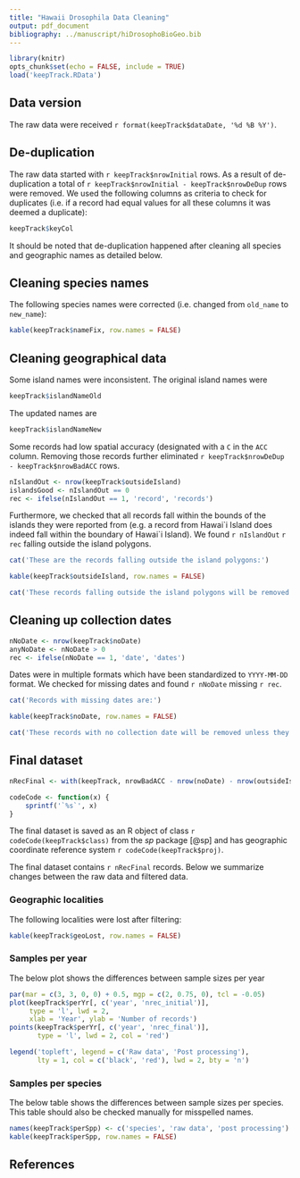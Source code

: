 ```yaml
---
title: "Hawaii Drosophila Data Cleaning"
output: pdf_document
bibliography: ../manuscript/hiDrosophoBioGeo.bib
---
```


```r
library(knitr)
opts_chunk$set(echo = FALSE, include = TRUE)
load('keepTrack.RData')
```

## Data version

The raw data were received `r format(keepTrack$dataDate, '%d %B %Y')`.


## De-duplication

The raw data started with `r keepTrack$nrowInitial` rows. As a result of de-duplication a total of `r keepTrack$nrowInitial - keepTrack$nrowDeDup` rows were removed.  We used the following columns as criteria to check for duplicates (i.e. if a record had equal values for all these columns it was deemed a duplicate):

```r
keepTrack$keyCol
```

It should be noted that de-duplication happened after cleaning all species and geographic names as detailed below.


## Cleaning species names

The following species names were corrected (i.e. changed from `old_name` to `new_name`):

```r
kable(keepTrack$nameFix, row.names = FALSE)
```


## Cleaning geographical data

Some island names were inconsistent.  The original island names were

```r
keepTrack$islandNameOld
```

The updated names are

```r
keepTrack$islandNameNew
```

Some records had low spatial accuracy (designated with a `C` in the `ACC` column.  Removing those records further eliminated `r keepTrack$nrowDeDup - keepTrack$nrowBadACC` rows.

```r
nIslandOut <- nrow(keepTrack$outsideIsland)
islandsGood <- nIslandOut == 0
rec <- ifelse(nIslandOut == 1, 'record', 'records')
```


Furthermore, we checked that all records fall within the bounds of the islands they were reported from (e.g. a record from Hawai\`i Island does indeed fall within the boundary of Hawai\`i Island).  We found `r nIslandOut` `r rec` falling outside the island polygons.

```r
cat('These are the records falling outside the island polygons:')
```

```r
kable(keepTrack$outsideIsland, row.names = FALSE)
```

```r
cat('These records falling outside the island polygons will be removed unless they can be corrected.')
```


## Cleaning up collection dates

```r
nNoDate <- nrow(keepTrack$noDate)
anyNoDate <- nNoDate > 0
rec <- ifelse(nNoDate == 1, 'date', 'dates')
```

Dates were in multiple formats which have been standardized to `YYYY-MM-DD` format.  We checked for missing dates and found `r nNoDate` missing `r rec`.

```r
cat('Records with missing dates are:')
```

```r
kable(keepTrack$noDate, row.names = FALSE)
```

```r
cat('These records with no collection date will be removed unless they can be corrected.')
```

## Final dataset

```r
nRecFinal <- with(keepTrack, nrowBadACC - nrow(noDate) - nrow(outsideIsland))

codeCode <- function(x) {
    sprintf('`%s`', x)
}
```

The final dataset is saved as an R object of class `r codeCode(keepTrack$class)` from the *sp* package [@sp] and has geographic coordinate reference system `r codeCode(keepTrack$proj)`.

The final dataset contains `r nRecFinal` records.  Below we summarize changes between the raw data and filtered data.

### Geographic localities

The following localities were lost after filtering:

```r
kable(keepTrack$geoLost, row.names = FALSE)
```


### Samples per year

The below plot shows the differences between sample sizes per year

```r
par(mar = c(3, 3, 0, 0) + 0.5, mgp = c(2, 0.75, 0), tcl = -0.05)
plot(keepTrack$perYr[, c('year', 'nrec_initial')], 
     type = 'l', lwd = 2, 
     xlab = 'Year', ylab = 'Number of records')
points(keepTrack$perYr[, c('year', 'nrec_final')], 
       type = 'l', lwd = 2, col = 'red')

legend('topleft', legend = c('Raw data', 'Post processing'), 
       lty = 1, col = c('black', 'red'), lwd = 2, bty = 'n')
```


### Samples per species

The below table shows the differences between sample sizes per species. This table should also be checked manually for misspelled names.

```r
names(keepTrack$perSpp) <- c('species', 'raw data', 'post processing')
kable(keepTrack$perSpp, row.names = FALSE)
```


## References
